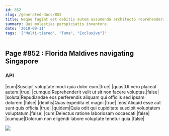 ```yaml
---
id: 852
slug: /generated-docs/852
title: Neque fugiat est debitis autem assumenda architecto reprehenderit voluptatem.
summary: Qui molestias perspiciatis inventore.
date: '2018-09-11'
tags: '["Multi-tiered", "Tuna", "Exclusive"]'
---
```


## Page #852 : Florida Maldives navigating Singapore
### API

|eum|Suscipit voluptate modi quia dolor eum.|true|
|quas|Ut vero placeat autem.|true|
|cumque|Reprehenderit velit ut sit non facere voluptas.|false|
|soluta|Repudiandae eos perferendis aliquam qui officiis sed ipsam dolorem.|false|
|debitis|Quas expedita et magni.|true|
|eos|Aliquid esse aut sunt quis officia.|true|
|quidem|Quia odit qui cupiditate suscipit voluptatem voluptatum.|false|
|cum|Delectus ratione laboriosam occaecati.|false|
|cumque|Dolorum non eligendi labore voluptate tenetur quia.|false|


![](/assets/cats-3.jpg)


